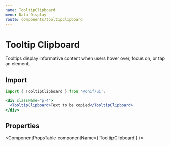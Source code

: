 ```yaml
---
name: TooltipClipboard
menu: Data Display
route: components/tooltipClipboard
---
```



# Tooltip Clipboard

Tooltips display informative content when users hover over, focus on, or tap an
element.

## Import

```javascript
import { TooltipClipboard } from '@ohif/ui';
```

```jsx live
<div className="p-4">
  <TooltipClipboard>Text to be copied</TooltipClipboard>
</div>
```

## Properties

<ComponentPropsTable componentName={'TooltipClipboard'} />
